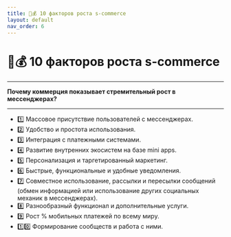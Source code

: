 ```yaml
---
title: 🚀💰 10 факторов роста s-commerce
layout: default
nav_order: 6
---
```


# 🚀💰 10 факторов роста s-commerce

---

**Почему коммерция показывает стремительный рост в мессенджерах?**

---

- 1️⃣ Массовое присутствие пользователей с мессенджерах.
- 2️⃣ Удобство и простота использования.
- 3️⃣ Интеграция с платежными системами.
- 4️⃣ Развитие внутренних экосистем на базе mini apps.
- 5️⃣ Персонализация и таргетированный маркетинг.
- 6️⃣ Быстрые, функциональные и удобные уведомления.
- 7️⃣ Совместное использование, рассылки и пересылки сообщений (обмен информацией или использование других социальных механик в мессенджерах).
- 8️⃣ Разнообразный функционал и дополнительные услуги.
- 9️⃣ Рост % мобильных платежей по всему миру.
- 1️⃣0️⃣ Формирование сообществ и работа с ними.